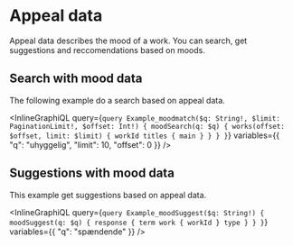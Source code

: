 # Appeal data

Appeal data describes the mood of a work. You can search, get suggestions and reccomendations based on moods.

## Search with mood data

The following example do a search based on appeal data.

<InlineGraphiQL
  query={`query Example_moodmatch($q: String!, $limit: PaginationLimit!, $offset: Int!) {
  moodSearch(q: $q) {
    works(offset: $offset, limit: $limit) {
      workId
      titles {
        main
      }
    }
  }
}`}
  variables={{
		"q": "uhyggelig",
		"limit": 10,
		"offset": 0
	}}
/>

## Suggestions with mood data

This example get suggestions based on appeal data.

<InlineGraphiQL
	query={`query Example_moodSuggest($q: String!) {
  moodSuggest(q: $q) {
    response {
      term
      work {
        workId
      }
      type
    }
  }
}`}
	variables={{
		"q": "spændende"
	}}
/>

